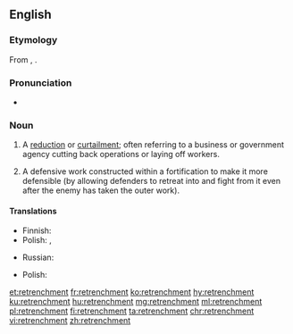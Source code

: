 ==English==
{{wikipedia}}

===Etymology===
From {{etyl|fr|en}} {{m|fr|retranchement}}, {{etyl|fro|en}} {{m|fro|retrenchemant}}.

===Pronunciation===
* {{IPA|/rɪˈtrentʃ.mənt/|lang=en}}

===Noun===
{{en-noun}}

# A [[reduction]] or [[curtailment]]; often referring to a business or government agency cutting back operations or laying off workers.
# {{label|en|military|dated}} A defensive work constructed within a fortification to make it more defensible (by allowing defenders to retreat into and fight from it even after the enemy has taken the outer work).

====Translations====
{{trans-top|a reduction or curtailment}}
* Finnish: {{t+|fi|leikkaus}}
* Polish: {{t+|pl|oszczędność|f}}, {{t+|pl|redukcja|f}}
{{trans-mid}}
* Russian: {{t+|ru|сокраще́ние|n}}
{{trans-bottom}}

{{trans-top|a defensive entrenchment}}
* Polish: {{t|pl|oszańcowanie|n}}
{{trans-mid}}
{{trans-bottom}}

[[et:retrenchment]]
[[fr:retrenchment]]
[[ko:retrenchment]]
[[hy:retrenchment]]
[[ku:retrenchment]]
[[hu:retrenchment]]
[[mg:retrenchment]]
[[ml:retrenchment]]
[[pl:retrenchment]]
[[fi:retrenchment]]
[[ta:retrenchment]]
[[chr:retrenchment]]
[[vi:retrenchment]]
[[zh:retrenchment]]